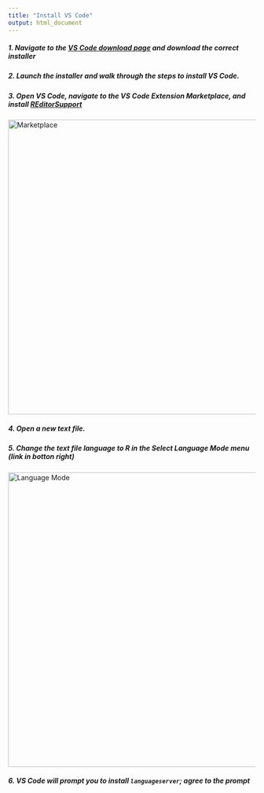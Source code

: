 ```yaml
---
title: "Install VS Code"
output: html_document
---
```


##### 1. Navigate to the [VS Code download page](https://code.visualstudio.com/download) and download the correct installer  

##### 2. Launch the installer and walk through the steps to install VS Code. 

##### 3. Open VS Code, navigate to the VS Code Extension Marketplace, and install [REditorSupport](https://marketplace.visualstudio.com/items?itemName=REditorSupport.r)

<img src="figures/marketplace.png" alt="Marketplace" width="600"/>

##### 4. Open a new text file. 

##### 5. Change the text file language to R in the Select Language Mode menu (link in botton right)  

<img src="figures/lang_mode.png" alt="Language Mode" width="600"/>

##### 6. VS Code will prompt you to install `languageserver`; agree to the prompt

<br><br>


